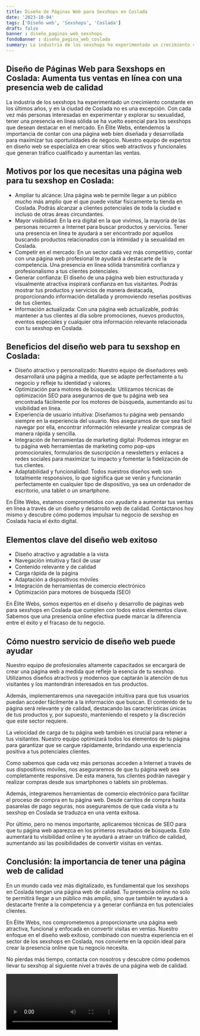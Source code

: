 ```yaml
---
title: Diseño de Páginas Web para Sexshops en Coslada
date: '2023-10-04'
tags: ['Diseño web', 'Sexshops', 'Coslada']
draft: false
banner : diseño_paginas_web_sexshops
fondoBanner : diseño_pagina_web_coslada
summary: La industria de los sexshops ha experimentado un crecimiento constante en los últimos años, y en la ciudad de Coslada no es una excepción. Con cada vez más personas interesadas en experimentar y explorar su sexualidad, tener una presencia en línea sólida se ha vuelto esencial para los sexshops que desean destacar en el mercado. En Élite Webs, entendemos la importancia de contar con una página web bien diseñada y desarrollada para maximizar tus oportunidades de negocio. Nuestro equipo de expertos en diseño web se especializa en crear sitios web atractivos y funcionales que generan tráfico cualificado y aumentan las ventas.
---
```


## Diseño de Páginas Web para Sexshops en Coslada: Aumenta tus ventas en línea con una presencia web de calidad

La industria de los sexshops ha experimentado un crecimiento constante en los últimos años, y en la ciudad de Coslada no es una excepción. Con cada vez más personas interesadas en experimentar y explorar su sexualidad, tener una presencia en línea sólida se ha vuelto esencial para los sexshops que desean destacar en el mercado. En Élite Webs, entendemos la importancia de contar con una página web bien diseñada y desarrollada para maximizar tus oportunidades de negocio. Nuestro equipo de expertos en diseño web se especializa en crear sitios web atractivos y funcionales que generan tráfico cualificado y aumentan las ventas.

## Motivos por los que necesitas una página web para tu sexshop en Coslada:

- Ampliar tu alcance: Una página web te permite llegar a un público mucho más amplio que el que puede visitar físicamente tu tienda en Coslada. Podrás alcanzar a clientes potenciales de toda la ciudad e incluso de otras áreas circundantes.
- Mayor visibilidad: En la era digital en la que vivimos, la mayoría de las personas recurren a Internet para buscar productos y servicios. Tener una presencia en línea te ayudará a ser encontrado por aquellos buscando productos relacionados con la intimidad y la sexualidad en Coslada.
- Competir en el mercado: En un sector cada vez más competitivo, contar con una página web profesional te ayudará a destacarte de la competencia. Una presencia en línea sólida transmitirá confianza y profesionalismo a tus clientes potenciales.
- Generar confianza: El diseño de una página web bien estructurada y visualmente atractiva inspirará confianza en tus visitantes. Podrás mostrar tus productos y servicios de manera destacada, proporcionando información detallada y promoviendo reseñas positivas de tus clientes.
- Información actualizada: Con una página web actualizable, podrás mantener a tus clientes al día sobre promociones, nuevos productos, eventos especiales y cualquier otra información relevante relacionada con tu sexshop en Coslada.

## Beneficios del diseño web para tu sexshop en Coslada:

- Diseño atractivo y personalizado: Nuestro equipo de diseñadores web desarrollará una página a medida, que se adapte perfectamente a tu negocio y refleje tu identidad y valores.
- Optimización para motores de búsqueda: Utilizamos técnicas de optimización SEO para asegurarnos de que tu página web sea encontrada fácilmente por los motores de búsqueda, aumentando así tu visibilidad en línea.
- Experiencia de usuario intuitiva: Diseñamos tu página web pensando siempre en la experiencia del usuario. Nos aseguramos de que sea fácil navegar por ella, encontrar información relevante y realizar compras de manera rápida y sencilla.
- Integración de herramientas de marketing digital: Podemos integrar en tu página web herramientas de marketing como pop-ups promocionales, formularios de suscripción a newsletters y enlaces a redes sociales para maximizar tu impacto y fomentar la fidelización de tus clientes.
- Adaptabilidad y funcionalidad: Todos nuestros diseños web son totalmente responsivos, lo que significa que se verán y funcionarán perfectamente en cualquier tipo de dispositivo, ya sea un ordenador de escritorio, una tablet o un smartphone.

En Élite Webs, estamos comprometidos con ayudarte a aumentar tus ventas en línea a través de un diseño y desarrollo web de calidad. Contáctanos hoy mismo y descubre cómo podemos impulsar tu negocio de sexshop en Coslada hacia el éxito digital.

<GifSeo />

<Cta />

## Elementos clave del diseño web exitoso

- Diseño atractivo y agradable a la vista
- Navegación intuitiva y fácil de usar
- Contenido relevante y de calidad
- Carga rápida de la página
- Adaptación a dispositivos móviles
- Integración de herramientas de comercio electrónico
- Optimización para motores de búsqueda (SEO)

En Élite Webs, somos expertos en el diseño y desarrollo de páginas web para sexshops en Coslada que cumplen con todos estos elementos clave. Sabemos que una presencia online efectiva puede marcar la diferencia entre el éxito y el fracaso de tu negocio.

## Cómo nuestro servicio de diseño web puede ayudar

Nuestro equipo de profesionales altamente capacitados se encargará de crear una página web a medida que refleje la esencia de tu sexshop. Utilizamos diseños atractivos y modernos que captarán la atención de tus visitantes y los mantendrán interesados en tus productos.

Además, implementaremos una navegación intuitiva para que tus usuarios puedan acceder fácilmente a la información que buscan. El contenido de tu página será relevante y de calidad, destacando las características únicas de tus productos y, por supuesto, manteniendo el respeto y la discreción que este sector requiere.

La velocidad de carga de tu página web también es crucial para retener a tus visitantes. Nuestro equipo optimizará todos los elementos de tu página para garantizar que se cargue rápidamente, brindando una experiencia positiva a tus potenciales clientes.

Como sabemos que cada vez más personas acceden a Internet a través de sus dispositivos móviles, nos aseguraremos de que tu página web sea completamente responsive. De esta manera, tus clientes podrán navegar y realizar compras desde sus smartphones o tablets sin problemas.

Además, integraremos herramientas de comercio electrónico para facilitar el proceso de compra en tu página web. Desde carritos de compra hasta pasarelas de pago seguras, nos aseguraremos de que cada visita a tu sexshop en Coslada se traduzca en una venta exitosa.

Por último, pero no menos importante, aplicaremos técnicas de SEO para que tu página web aparezca en los primeros resultados de búsqueda. Esto aumentará tu visibilidad online y te ayudará a atraer un tráfico de calidad, aumentando así las posibilidades de convertir visitas en ventas.

## Conclusión: la importancia de tener una página web de calidad

En un mundo cada vez más digitalizado, es fundamental que los sexshops en Coslada tengan una página web de calidad. Tu presencia online no solo te permitirá llegar a un público más amplio, sino que también te ayudará a destacarte frente a la competencia y a generar confianza en tus potenciales clientes.

En Élite Webs, nos comprometemos a proporcionarte una página web atractiva, funcional y enfocada en convertir visitas en ventas. Nuestro enfoque en el diseño web exitoso, combinado con nuestra experiencia en el sector de los sexshops en Coslada, nos convierte en la opción ideal para crear la presencia online que tu negocio necesita.

No pierdas más tiempo, contacta con nosotros y descubre cómo podemos llevar tu sexshop al siguiente nivel a través de una página web de calidad.

<Video />

<CtaBot job='Sexshops' city='Coslada'/>

<Gmaps query='Coslada+españa+maps' />